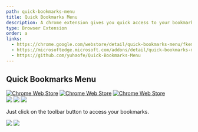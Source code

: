```yaml
---
path: quick-bookmarks-menu
title: Quick Bookmarks Menu
description: A chrome extension gives you quick access to your bookmarks.
type: Browser Extension
order: a
links:
  - https://chrome.google.com/webstore/detail/quick-bookmarks-menu/fkemipdcgbeknabedhecepcebhlnlhbf
  - https://microsoftedge.microsoft.com/addons/detail/quick-bookmarks-menu/nipmnpfdiiloiegpkodghkbgnhedgmhj
  - https://github.com/yuhaofe/Quick-Bookmarks-Menu
---
```

## Quick Bookmarks Menu
[![Chrome Web Store](https://img.shields.io/chrome-web-store/v/fkemipdcgbeknabedhecepcebhlnlhbf)](https://chrome.google.com/webstore/detail/quick-bookmarks-menu/fkemipdcgbeknabedhecepcebhlnlhbf)
[![Chrome Web Store](https://img.shields.io/chrome-web-store/rating/fkemipdcgbeknabedhecepcebhlnlhbf)](https://chrome.google.com/webstore/detail/quick-bookmarks-menu/fkemipdcgbeknabedhecepcebhlnlhbf)
[![Chrome Web Store](https://img.shields.io/chrome-web-store/users/fkemipdcgbeknabedhecepcebhlnlhbf)](https://chrome.google.com/webstore/detail/quick-bookmarks-menu/fkemipdcgbeknabedhecepcebhlnlhbf)  
[![](https://img.shields.io/badge/dynamic/json?label=edge%20add-on&prefix=v&query=%24.version&url=https%3A%2F%2Fmicrosoftedge.microsoft.com%2Faddons%2Fgetproductdetailsbycrxid%2Fnipmnpfdiiloiegpkodghkbgnhedgmhj)](https://microsoftedge.microsoft.com/addons/detail/quick-bookmarks-menu/nipmnpfdiiloiegpkodghkbgnhedgmhj)
[![](https://img.shields.io/badge/dynamic/json?label=rating&suffix=/5&query=%24.averageRating&url=https%3A%2F%2Fmicrosoftedge.microsoft.com%2Faddons%2Fgetproductdetailsbycrxid%2Fnipmnpfdiiloiegpkodghkbgnhedgmhj)](https://microsoftedge.microsoft.com/addons/detail/quick-bookmarks-menu/nipmnpfdiiloiegpkodghkbgnhedgmhj)
[![](https://img.shields.io/badge/dynamic/json?label=users&query=%24.activeInstallCount&url=https%3A%2F%2Fmicrosoftedge.microsoft.com%2Faddons%2Fgetproductdetailsbycrxid%2Fnipmnpfdiiloiegpkodghkbgnhedgmhj)](https://microsoftedge.microsoft.com/addons/detail/quick-bookmarks-menu/nipmnpfdiiloiegpkodghkbgnhedgmhj)

Just click on the toolbar button to access your bookmarks.

![](https://lh3.googleusercontent.com/O-jZF-Bg6TkAfGoNPfIjABI4wdhc4CJ2JbCUC1dHAE60z0D5XMdmhlhWeQnHNlFSvJn9xw5cvJkPpW5W78YLUC3twf8=w640-h400-e365-rj-sc0x00ffffff)
![](https://lh3.googleusercontent.com/RbMF6DQz3eLdXV-VVMuTI4H58CgF3tI2ozR5BV0sy63Sbew9I2er2SSPLbcGxDxgCQHiuqX2ig0m16GQdrWrx3SLMg=w640-h400-e365-rj-sc0x00ffffff)